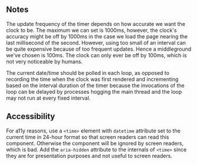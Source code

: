 ## Notes

The update frequency of the timer depends on how accurate we want the clock to be. The maximum we can set is 1000ms, however, the clock's accuracy might be off by 1000ms in the case we load the page nearing the last millisecond of the second. However, using too small of an interval can be quite expensive because of too frequent updates. Hence a middleground we've chosen is 100ms. The clock can only ever be off by 100ms, which is not very noticeable by humans.

The current date/time should be polled in each loop, as opposed to recording the time when the clock was first rendered and incrementing based on the interval duration of the timer because the invocations of the loop can be delayed by processes hogging the main thread and the loop may not run at every fixed interval.

## Accessibility

For a11y reasons, use a `<time>` element with `datetime` attribute set to the current time in 24-hour format so that screen readers can read this component. Otherwise the component will be ignored by screen readers, which is bad. Add the `aria-hidden` attribute to the internals of `<time>` since they are for presentation purposes and not useful to screen readers.
